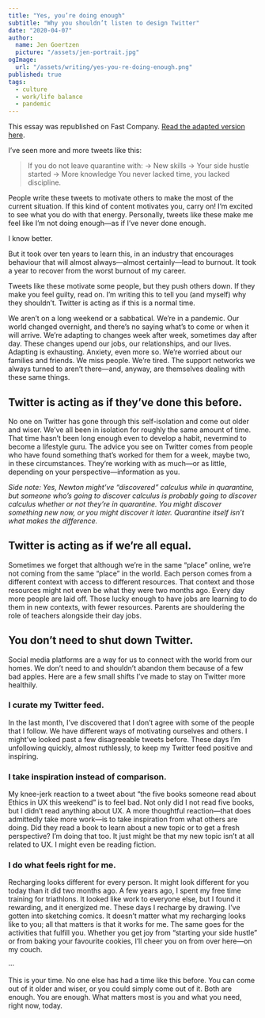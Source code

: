 ```yaml
---
title: "Yes, you’re doing enough"
subtitle: "Why you shouldn’t listen to design Twitter"
date: "2020-04-07"
author:
  name: Jen Goertzen
  picture: "/assets/jen-portrait.jpg"
ogImage:
  url: "/assets/writing/yes-you-re-doing-enough.png"
published: true
tags:
  - culture
  - work/life balance
  - pandemic
---
```


This essay was republished on Fast Company. [Read the adapted version here](https://www.fastcompany.com/90489814/the-internet-is-full-of-advice-on-how-to-get-the-most-out-of-self-isolation-ignore-it%22).

I’ve seen more and more tweets like this:

>If you do not leave quarantine with:
→ New skills
→ Your side hustle started
→ More knowledge
You never lacked time, you lacked discipline.

People write these tweets to motivate others to make the most of the current situation. If this kind of content motivates you, carry on! I’m excited to see what you do with that energy. Personally, tweets like these make me feel like I’m not doing enough—as if I’ve never done enough.

I know better.

But it took over ten years to learn this, in an industry that encourages behaviour that will almost always—almost certainly—lead to burnout. It took a year to recover from the worst burnout of my career.

Tweets like these motivate some people, but they push others down. If they make you feel guilty, read on. I’m writing this to tell you (and myself) why they shouldn’t.
Twitter is acting as if this is a normal time.

We aren’t on a long weekend or a sabbatical. We’re in a pandemic. Our world changed overnight, and there’s no saying what’s to come or when it will arrive. We’re adapting to changes week after week, sometimes day after day. These changes upend our jobs, our relationships, and our lives. Adapting is exhausting. Anxiety, even more so. We’re worried about our families and friends. We miss people. We’re tired. The support networks we always turned to aren’t there—and, anyway, are themselves dealing with these same things.

## Twitter is acting as if they’ve done this before.

No one on Twitter has gone through this self-isolation and come out older and wiser. We’ve all been in isolation for roughly the same amount of time. That time hasn’t been long enough even to develop a habit, nevermind to become a lifestyle guru. The advice you see on Twitter comes from people who have found something that’s worked for them for a week, maybe two, in these circumstances. They’re working with as much—or as little, depending on your perspective—information as you.

_Side note: Yes, Newton might’ve “discovered” calculus while in quarantine, but someone who’s going to discover calculus is probably going to discover calculus whether or not they’re in quarantine. You might discover something new now, or you might discover it later. Quarantine itself isn’t what makes the difference._

## Twitter is acting as if we’re all equal.

Sometimes we forget that although we’re in the same “place” online, we’re not coming from the same “place” in the world. Each person comes from a different context with access to different resources. That context and those resources might not even be what they were two months ago. Every day more people are laid off. Those lucky enough to have jobs are learning to do them in new contexts, with fewer resources. Parents are shouldering the role of teachers alongside their day jobs.

## You don’t need to shut down Twitter.

Social media platforms are a way for us to connect with the world from our homes. We don’t need to and shouldn’t abandon them because of a few bad apples. Here are a few small shifts I’ve made to stay on Twitter more healthily.

### I curate my Twitter feed.

In the last month, I’ve discovered that I don’t agree with some of the people that I follow. We have different ways of motivating ourselves and others. I might’ve looked past a few disagreeable tweets before. These days I’m unfollowing quickly, almost ruthlessly, to keep my Twitter feed positive and inspiring.

### I take inspiration instead of comparison.

My knee-jerk reaction to a tweet about “the five books someone read about Ethics in UX this weekend” is to feel bad. Not only did I not read five books, but I didn’t read anything about UX. A more thoughtful reaction—that does admittedly take more work—is to take inspiration from what others are doing. Did they read a book to learn about a new topic or to get a fresh perspective? I’m doing that too. It just might be that my new topic isn’t at all related to UX. I might even be reading fiction.

### I do what feels right for me.

Recharging looks different for every person. It might look different for you today than it did two months ago. A few years ago, I spent my free time training for triathlons. It looked like work to everyone else, but I found it rewarding, and it energized me. These days I recharge by drawing. I’ve gotten into sketching comics. It doesn’t matter what my recharging looks like to you; all that matters is that it works for me. The same goes for the activities that fulfill you. Whether you get joy from “starting your side hustle” or from baking your favourite cookies, I’ll cheer you on from over here—on my couch.

···

This is your time. No one else has had a time like this before. You can come out of it older and wiser, or you could simply come out of it. Both are enough. You are enough. What matters most is you and what you need, right now, today.